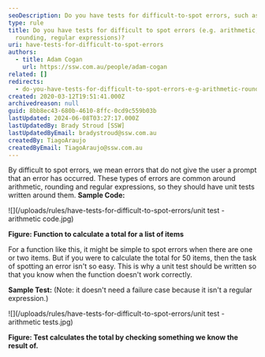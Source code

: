 ```yaml
---
seoDescription: Do you have tests for difficult-to-spot errors, such as arithmetic, rounding and regular expressions? Write unit tests to catch unexpected issues in your code.
type: rule
title: Do you have tests for difficult to spot errors (e.g. arithmetic,
  rounding, regular expressions)?
uri: have-tests-for-difficult-to-spot-errors
authors:
  - title: Adam Cogan
    url: https://ssw.com.au/people/adam-cogan
related: []
redirects:
  - do-you-have-tests-for-difficult-to-spot-errors-e-g-arithmetic-rounding-regular-expressions
created: 2020-03-12T19:51:41.000Z
archivedreason: null
guid: 8bb8ec43-680b-4610-8ffc-0cd9c559b03b
lastUpdated: 2024-06-08T03:27:17.000Z
lastUpdatedBy: Brady Stroud [SSW]
lastUpdatedByEmail: bradystroud@ssw.com.au
createdBy: TiagoAraujo
createdByEmail: TiagoAraujo@ssw.com.au
---
```


By difficult to spot errors, we mean errors that do not give the user a prompt that an error has occurred. These types of errors are common around arithmetic, rounding and regular expressions, so they should have unit tests written around them.
**Sample Code:**

![](/uploads/rules/have-tests-for-difficult-to-spot-errors/unit test - arithmetic code.jpg)

**Figure: Function to calculate a total for a list of items**

For a function like this, it might be simple to spot errors when there are one or two items. But if you were to calculate the total for 50 items, then the task of spotting an error isn't so easy. This is why a unit test should be written so that you know when the function doesn't work correctly.

**Sample Test:** (Note: it doesn't need a failure case because it isn't a regular expression.)

![](/uploads/rules/have-tests-for-difficult-to-spot-errors/unit test - arithmetic tests.jpg)

**Figure: Test calculates the total by checking something we know the result of.**
